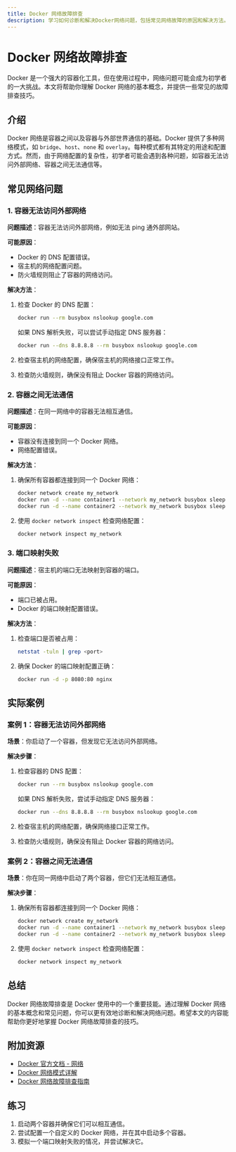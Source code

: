 ```yaml
---
title: Docker 网络故障排查
description: 学习如何诊断和解决Docker网络问题，包括常见网络故障的原因和解决方法。
---
```


# Docker 网络故障排查

Docker 是一个强大的容器化工具，但在使用过程中，网络问题可能会成为初学者的一大挑战。本文将帮助你理解 Docker 网络的基本概念，并提供一些常见的故障排查技巧。

## 介绍

Docker 网络是容器之间以及容器与外部世界通信的基础。Docker 提供了多种网络模式，如 `bridge`、`host`、`none` 和 `overlay`。每种模式都有其特定的用途和配置方式。然而，由于网络配置的复杂性，初学者可能会遇到各种问题，如容器无法访问外部网络、容器之间无法通信等。

## 常见网络问题

### 1. 容器无法访问外部网络

**问题描述**：容器无法访问外部网络，例如无法 ping 通外部网站。

**可能原因**：
- Docker 的 DNS 配置错误。
- 宿主机的网络配置问题。
- 防火墙规则阻止了容器的网络访问。

**解决方法**：
1. 检查 Docker 的 DNS 配置：
   ```bash
   docker run --rm busybox nslookup google.com
   ```
   如果 DNS 解析失败，可以尝试手动指定 DNS 服务器：
   ```bash
   docker run --dns 8.8.8.8 --rm busybox nslookup google.com
   ```

2. 检查宿主机的网络配置，确保宿主机的网络接口正常工作。

3. 检查防火墙规则，确保没有阻止 Docker 容器的网络访问。

### 2. 容器之间无法通信

**问题描述**：在同一网络中的容器无法相互通信。

**可能原因**：
- 容器没有连接到同一个 Docker 网络。
- 网络配置错误。

**解决方法**：
1. 确保所有容器都连接到同一个 Docker 网络：
   ```bash
   docker network create my_network
   docker run -d --name container1 --network my_network busybox sleep 3600
   docker run -d --name container2 --network my_network busybox sleep 3600
   ```

2. 使用 `docker network inspect` 检查网络配置：
   ```bash
   docker network inspect my_network
   ```

### 3. 端口映射失败

**问题描述**：宿主机的端口无法映射到容器的端口。

**可能原因**：
- 端口已被占用。
- Docker 的端口映射配置错误。

**解决方法**：
1. 检查端口是否被占用：
   ```bash
   netstat -tuln | grep <port>
   ```

2. 确保 Docker 的端口映射配置正确：
   ```bash
   docker run -d -p 8080:80 nginx
   ```

## 实际案例

### 案例 1：容器无法访问外部网络

**场景**：你启动了一个容器，但发现它无法访问外部网络。

**解决步骤**：
1. 检查容器的 DNS 配置：
   ```bash
   docker run --rm busybox nslookup google.com
   ```
   如果 DNS 解析失败，尝试手动指定 DNS 服务器：
   ```bash
   docker run --dns 8.8.8.8 --rm busybox nslookup google.com
   ```

2. 检查宿主机的网络配置，确保网络接口正常工作。

3. 检查防火墙规则，确保没有阻止 Docker 容器的网络访问。

### 案例 2：容器之间无法通信

**场景**：你在同一网络中启动了两个容器，但它们无法相互通信。

**解决步骤**：
1. 确保所有容器都连接到同一个 Docker 网络：
   ```bash
   docker network create my_network
   docker run -d --name container1 --network my_network busybox sleep 3600
   docker run -d --name container2 --network my_network busybox sleep 3600
   ```

2. 使用 `docker network inspect` 检查网络配置：
   ```bash
   docker network inspect my_network
   ```

## 总结

Docker 网络故障排查是 Docker 使用中的一个重要技能。通过理解 Docker 网络的基本概念和常见问题，你可以更有效地诊断和解决网络问题。希望本文的内容能帮助你更好地掌握 Docker 网络故障排查的技巧。

## 附加资源

- [Docker 官方文档 - 网络](https://docs.docker.com/network/)
- [Docker 网络模式详解](https://www.docker.com/blog/docker-networking/)
- [Docker 网络故障排查指南](https://www.docker.com/blog/troubleshooting-docker-networking/)

## 练习

1. 启动两个容器并确保它们可以相互通信。
2. 尝试配置一个自定义的 Docker 网络，并在其中启动多个容器。
3. 模拟一个端口映射失败的情况，并尝试解决它。

